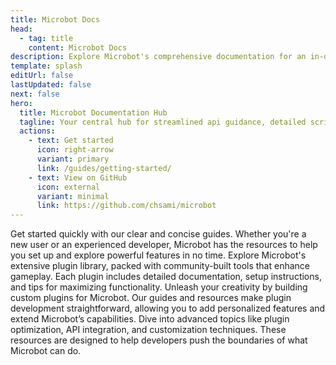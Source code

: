 ```yaml
---
title: Microbot Docs
head:
  - tag: title
    content: Microbot Docs
description: Explore Microbot's comprehensive documentation for an in-depth look at our free tools and scripts. 
template: splash
editUrl: false
lastUpdated: false
next: false
hero:
  title: Microbot Documentation Hub
  tagline: Your central hub for streamlined api guidance, detailed script docs, and project support.
  actions:
    - text: Get started
      icon: right-arrow
      variant: primary
      link: /guides/getting-started/
    - text: View on GitHub
      icon: external
      variant: minimal
      link: https://github.com/chsami/microbot
---
```


<CardGrid stagger>

  <Card title="Quick Start Guides" icon="document">
    Get started quickly with our clear and concise guides. Whether you're a new user or an experienced developer, Microbot has the resources to help you set up and explore powerful features in no time.
  </Card>

  <Card title="Plugin Library" icon="seti:plugin">
    Explore Microbot's extensive plugin library, packed with community-built tools that enhance gameplay. Each plugin includes detailed documentation, setup instructions, and tips for maximizing functionality.
  </Card>

  <Card title="Creating Your Own Plugins" icon="seti:code">
    Unleash your creativity by building custom plugins for Microbot. Our guides and resources make plugin development straightforward, allowing you to add personalized features and extend Microbot’s capabilities.
  </Card>

  <Card title="Advanced Development Topics" icon="seti:terminal">
    Dive into advanced topics like plugin optimization, API integration, and customization techniques. These resources are designed to help developers push the boundaries of what Microbot can do.
  </Card>

</CardGrid>